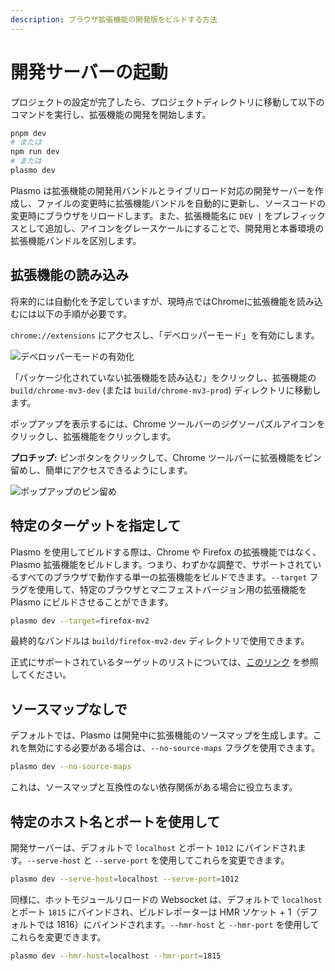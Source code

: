 ```yaml
---
description: ブラウザ拡張機能の開発版をビルドする方法
---
```


# 開発サーバーの起動

プロジェクトの設定が完了したら、プロジェクトディレクトリに移動して以下のコマンドを実行し、拡張機能の開発を開始します。

```sh
pnpm dev
# または
npm run dev
# または
plasmo dev
```

Plasmo は拡張機能の開発用バンドルとライブリロード対応の開発サーバーを作成し、ファイルの変更時に拡張機能バンドルを自動的に更新し、ソースコードの変更時にブラウザをリロードします。また、拡張機能名に `DEV |` をプレフィックスとして追加し、アイコンをグレースケールにすることで、開発用と本番環境の拡張機能バンドルを区別します。

## 拡張機能の読み込み

将来的には自動化を予定していますが、現時点ではChromeに拡張機能を読み込むには以下の手順が必要です。

`chrome://extensions` にアクセスし、「デベロッパーモード」を有効にします。

![デベロッパーモードの有効化](@screenshots/developer_mode.png)

「パッケージ化されていない拡張機能を読み込む」をクリックし、拡張機能の `build/chrome-mv3-dev` (または `build/chrome-mv3-prod`) ディレクトリに移動します。

ポップアップを表示するには、Chrome ツールバーのジグソーパズルアイコンをクリックし、拡張機能をクリックします。

**プロチップ:** ピンボタンをクリックして、Chrome ツールバーに拡張機能をピン留めし、簡単にアクセスできるようにします。

![ポップアップのピン留め](@screenshots/popup_example.png)

## 特定のターゲットを指定して

Plasmo を使用してビルドする際は、Chrome や Firefox の拡張機能ではなく、Plasmo 拡張機能をビルドします。つまり、わずかな調整で、サポートされているすべてのブラウザで動作する単一の拡張機能をビルドできます。`--target` フラグを使用して、特定のブラウザとマニフェストバージョン用の拡張機能を Plasmo にビルドさせることができます。

```sh
plasmo dev --target=firefox-mv2
```

最終的なバンドルは `build/firefox-mv2-dev` ディレクトリで使用できます。

正式にサポートされているターゲットのリストについては、[このリンク](./faq#what-are-the-officially-supported-browser-targets) を参照してください。


## ソースマップなしで

デフォルトでは、Plasmo は開発中に拡張機能のソースマップを生成します。これを無効にする必要がある場合は、`--no-source-maps` フラグを使用できます。

```sh
plasmo dev --no-source-maps
```

これは、ソースマップと互換性のない依存関係がある場合に役立ちます。

## 特定のホスト名とポートを使用して

開発サーバーは、デフォルトで `localhost` とポート `1012` にバインドされます。`--serve-host` と `--serve-port` を使用してこれらを変更できます。

```sh
plasmo dev --serve-host=localhost --serve-port=1012
```

同様に、ホットモジュールリロードの Websocket は、デフォルトで `localhost` とポート `1815` にバインドされ、ビルドレポーターは HMR ソケット + 1（デフォルトでは 1816）にバインドされます。`--hmr-host` と `--hmr-port` を使用してこれらを変更できます。

```sh
plasmo dev --hmr-host=localhost --hmr-port=1815
```
